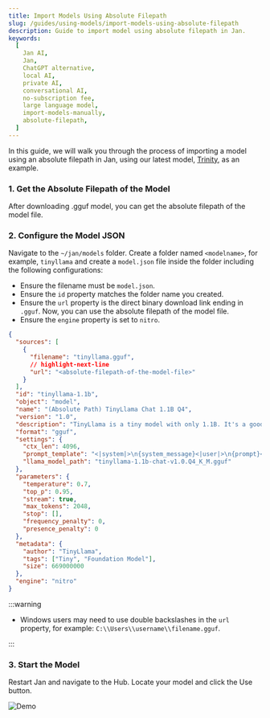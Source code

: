 ```yaml
---
title: Import Models Using Absolute Filepath
slug: /guides/using-models/import-models-using-absolute-filepath
description: Guide to import model using absolute filepath in Jan.
keywords:
  [
    Jan AI,
    Jan,
    ChatGPT alternative,
    local AI,
    private AI,
    conversational AI,
    no-subscription fee,
    large language model,
    import-models-manually,
    absolute-filepath,
  ]
---
```


In this guide, we will walk you through the process of importing a model using an absolute filepath in Jan, using our latest model, [Trinity](https://huggingface.co/janhq/trinity-v1-GGUF), as an example.

### 1. Get the Absolute Filepath of the Model

After downloading .gguf model, you can get the absolute filepath of the model file.

### 2. Configure the Model JSON

Navigate to the `~/jan/models` folder. Create a folder named `<modelname>`, for example, `tinyllama` and create a `model.json` file inside the folder including the following configurations:

- Ensure the filename must be `model.json`.
- Ensure the `id` property matches the folder name you created.
- Ensure the `url` property is the direct binary download link ending in `.gguf`. Now, you can use the absolute filepath of the model file.
- Ensure the `engine` property is set to `nitro`.

```json
{
  "sources": [
    {
      "filename": "tinyllama.gguf",
      // highlight-next-line
      "url": "<absolute-filepath-of-the-model-file>"
    }
  ],
  "id": "tinyllama-1.1b",
  "object": "model",
  "name": "(Absolute Path) TinyLlama Chat 1.1B Q4",
  "version": "1.0",
  "description": "TinyLlama is a tiny model with only 1.1B. It's a good model for less powerful computers.",
  "format": "gguf",
  "settings": {
    "ctx_len": 4096,
    "prompt_template": "<|system|>\n{system_message}<|user|>\n{prompt}<|assistant|>",
    "llama_model_path": "tinyllama-1.1b-chat-v1.0.Q4_K_M.gguf"
  },
  "parameters": {
    "temperature": 0.7,
    "top_p": 0.95,
    "stream": true,
    "max_tokens": 2048,
    "stop": [],
    "frequency_penalty": 0,
    "presence_penalty": 0
  },
  "metadata": {
    "author": "TinyLlama",
    "tags": ["Tiny", "Foundation Model"],
    "size": 669000000
  },
  "engine": "nitro"
}
```

:::warning

- Windows users may need to use double backslashes in the `url` property, for example: `C:\\Users\\username\\filename.gguf`.

:::

### 3. Start the Model

Restart Jan and navigate to the Hub. Locate your model and click the Use button.

![Demo](assets/03-demo-absolute-filepath.gif)